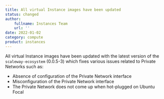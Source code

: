 ```yaml
---
title: All virtual Instance images have been updated
status: changed
author: 
    fullname: Instances Team
    url: ''
date: 2022-01-02
category: compute
product: instances
---
```


All virtual Instance images have been updated with the latest version of the `scaleway-ecosystem` (0.0.5-3) which fixes various issues related to Private Networks such as:

* Absence of configuration of the Private Network interface
* Misconfiguration of the Private Network interface
* The Private Network does not come up when hot-plugged on Ubuntu Focal